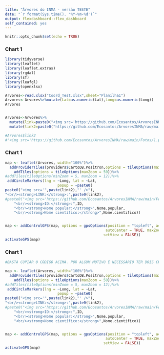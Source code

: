 ---
title: "Árvores do INMA - versão TESTE"
date: "`r format(Sys.time(), '%Y-%m-%d')`"
output: flexdashboard::flex_dashboard
self_contained: yes
---

```{r setup, include=FALSE}
knitr::opts_chunk$set(echo = TRUE)
```

### Chart 1 {.mobile}

```{r  include=FALSE, message=FALSE, warning=FALSE}
library(tidyverse)
library(leaflet)
library(leaflet.extras)
library(rgdal)
library(sf)
library(leafgl)
library(openxlsx)
```

```{r  include=FALSE, message=FALSE, warning=FALSE}
Arvores<-read.xlsx("Coord_Test.xlsx",sheet="Planilha1")
Arvores<-Arvores%>%mutate(Lat=as.numeric(Lat),Long=as.numeric(Long))
Arvores


Arvores<-Arvores%>%
  mutate(link=paste0("<img src='https://github.com/Ecosantos/ArvoresINMA/raw/main/Fotos/",ID,".png' />"))%>%
  mutate(link2=paste0("https://github.com/Ecosantos/ArvoresINMA/raw/main/Fotos/",ID,".png"))

#Arvores$link2
#"<img src='https://github.com/Ecosantos/ArvoresINMA/raw/main/Fotos/1.png' />"

```



### Chart 1 {.no-mobile}

```{r echo=FALSE}
map <- leaflet(Arvores, width="100%")%>%
  addProviderTiles(providers$CartoDB.Positron,options = tileOptions(maxZoom = 50))%>%
    addTiles(options = tileOptions(maxZoom = 50))%>%
#addTiles(tileOptions(minZoom = 5, maxZoom = 12))%>%
 addCircleMarkers(lng = ~Long, lat = ~Lat,
                        popup = ~paste0(
paste0("<img src='",paste(link2),"' />"),
"<br/><strong>LINK:</strong>:",paste0(link2),
#paste0("<img src='https://github.com/Ecosantos/ArvoresINMA/raw/main/Fotos/1.png", "' />"), #FUNCIONA!
	"<br/><strong>ID:</strong>:",ID,
	"<br/><strong>Nome popular:</strong>",Nome.popular,
	"<br/><strong>Nome científico:</strong>",Nome.cientifico))


map <- addControlGPS(map, options = gpsOptions(position = "topleft", activate = TRUE, 
                                              autoCenter = TRUE, maxZoom = 25, 
                                             setView = FALSE))
activateGPS(map)


```

### Chart 1 {.mobile}

```{r echo=FALSE}
#BASTA COPIAR O CÓDIGO ACIMA. POR ALGUM MOTIVO É NECESSÀRIO TER DOIS CHUNKS DE CÓDITO. UM APENAS PARA MOBILE {.mobile} E OUTRO APENAS PARA NÃO MOBILE {.no-mobile}

map <- leaflet(Arvores, width="100%")%>%
  addProviderTiles(providers$CartoDB.Positron,options = tileOptions(maxZoom = 50))%>%
    addTiles(options = tileOptions(maxZoom = 50))%>%
#addTiles(tileOptions(minZoom = 5, maxZoom = 12))%>%
 addCircleMarkers(lng = ~Long, lat = ~Lat,
                        popup = ~paste0(
paste0("<img src='",paste(link2),"' />"),
"<br/><strong>LINK:</strong>:",paste0(link2),
#paste0("<img src='https://github.com/Ecosantos/ArvoresINMA/raw/main/Fotos/1.png", "' />"), #FUNCIONA!
	"<br/><strong>ID:</strong>:",ID,
	"<br/><strong>Nome popular:</strong>",Nome.popular,
	"<br/><strong>Nome científico:</strong>",Nome.cientifico))


map <- addControlGPS(map, options = gpsOptions(position = "topleft", activate = TRUE, 
                                              autoCenter = TRUE, maxZoom = 25, 
                                             setView = FALSE))
activateGPS(map)


```




